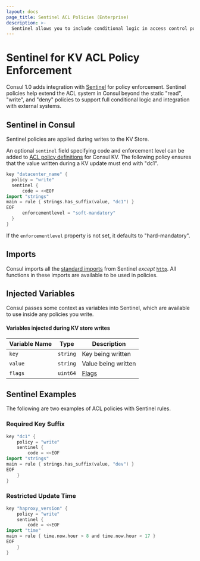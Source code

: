 ```yaml
---
layout: docs
page_title: Sentinel ACL Policies (Enterprise)
description: >-
  Sentinel allows you to include conditional logic in access control policies. Learn how Consul can use Sentinel policies to extend the ACL system's capabilities for controlling key-value (KV) write access.
---
```


# Sentinel for KV ACL Policy Enforcement

<EnterpriseAlert />

Consul 1.0 adds integration with [Sentinel](https://hashicorp.com/sentinel) for policy enforcement.
Sentinel policies help extend the ACL system in Consul beyond the static "read", "write", and "deny"
policies to support full conditional logic and integration with external systems.

## Sentinel in Consul

Sentinel policies are applied during writes to the KV Store.

An optional `sentinel` field specifying code and enforcement level can be added to [ACL policy definitions](/docs/security/acl/acl-rules#sentinel-integration) for Consul KV. The following policy ensures that the value written during a KV update must end with "dc1".

<CodeBlockConfig heading="Ensure values written during KV updates end in 'dc1'">

```go
key "datacenter_name" {
  policy = "write"
  sentinel {
      code = <<EOF
import "strings"
main = rule { strings.has_suffix(value, "dc1") }
EOF
      enforcementlevel = "soft-mandatory"
  }
}
```

</CodeBlockConfig>

If the `enforcementlevel` property is not set, it defaults to "hard-mandatory".

## Imports

Consul imports all the [standard imports](https://docs.hashicorp.com/sentinel/imports) from Sentinel _except_ [`http`](https://docs.hashicorp.com/sentinel/imports/http). All functions in these imports are available to be used in policies.

## Injected Variables

Consul passes some context as variables into Sentinel, which are available to use inside any policies you write.

#### Variables injected during KV store writes

| Variable Name | Type     | Description            |
| ------------- | -------- | ---------------------- |
| `key`         | `string` | Key being written      |
| `value`       | `string` | Value being written    |
| `flags`       | `uint64` | [Flags](/api-docs/kv#flags) |

## Sentinel Examples

The following are two examples of ACL policies with Sentinel rules.

### Required Key Suffix

<CodeBlockConfig heading="Any values stored under the key 'dc1' end with 'dev'">

```go
key "dc1" {
    policy = "write"
    sentinel {
        code = <<EOF
import "strings"
main = rule { strings.has_suffix(value, "dev") }
EOF
    }
}
```

</CodeBlockConfig>

### Restricted Update Time

<CodeBlockConfig heading="The key 'haproxy_version' can only be updated during business hours">

```go
key "haproxy_version" {
    policy = "write"
    sentinel {
        code = <<EOF
import "time"
main = rule { time.now.hour > 8 and time.now.hour < 17 }
EOF
    }
}
```

</CodeBlockConfig>
